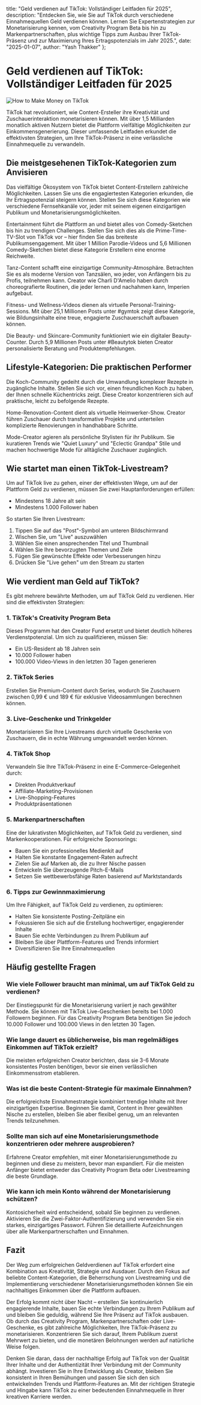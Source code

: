   title: "Geld verdienen auf TikTok: Vollständiger Leitfaden für 2025",
  description: "Entdecken Sie, wie Sie auf TikTok durch verschiedene Einnahmequellen Geld verdienen können. Lernen Sie Expertenstrategien zur Monetarisierung kennen, vom Creativity Program Beta bis hin zu Markenpartnerschaften, plus wichtige Tipps zum Ausbau Ihrer TikTok-Präsenz und zur Maximierung Ihres Ertragspotenzials im Jahr 2025.",
  date: "2025-01-07",
  author: "Yash Thakker"
};

# Geld verdienen auf TikTok: Vollständiger Leitfaden für 2025

![How to Make Money on TikTok](/images/blog-posts/how-to-make-money-on-tiktok.jpeg)

TikTok hat revolutioniert, wie Content-Ersteller ihre Kreativität und Zuschauerinteraktion monetarisieren können. Mit über 1,5 Milliarden monatlich aktiven Nutzern bietet die Plattform vielfältige Möglichkeiten zur Einkommensgenerierung. Dieser umfassende Leitfaden erkundet die effektivsten Strategien, um Ihre TikTok-Präsenz in eine verlässliche Einnahmequelle zu verwandeln.

## Die meistgesehenen TikTok-Kategorien zum Anvisieren

Das vielfältige Ökosystem von TikTok bietet Content-Erstellern zahlreiche Möglichkeiten. Lassen Sie uns die engagiertesten Kategorien erkunden, die Ihr Ertragspotenzial steigern können. Stellen Sie sich diese Kategorien wie verschiedene Fernsehkanäle vor, jeder mit seinem eigenen einzigartigen Publikum und Monetarisierungsmöglichkeiten.

Entertainment führt die Plattform an und bietet alles von Comedy-Sketchen bis hin zu trendigen Challenges. Stellen Sie sich dies als die Prime-Time-TV-Slot von TikTok vor – hier finden Sie das breiteste Publikumsengagement. Mit über 1 Million Parodie-Videos und 5,6 Millionen Comedy-Sketchen bietet diese Kategorie Erstellern eine enorme Reichweite.

Tanz-Content schafft eine einzigartige Community-Atmosphäre. Betrachten Sie es als moderne Version von Tanzsälen, wo jeder, von Anfängern bis zu Profis, teilnehmen kann. Creator wie Charli D'Amelio haben durch choreografierte Routinen, die jeder lernen und nachahmen kann, Imperien aufgebaut.

Fitness- und Wellness-Videos dienen als virtuelle Personal-Training-Sessions. Mit über 25,1 Millionen Posts unter #gymtok zeigt diese Kategorie, wie Bildungsinhalte eine treue, engagierte Zuschauerschaft aufbauen können. 

Die Beauty- und Skincare-Community funktioniert wie ein digitaler Beauty-Counter. Durch 5,9 Millionen Posts unter #Beautytok bieten Creator personalisierte Beratung und Produktempfehlungen.

## Lifestyle-Kategorien: Die praktischen Performer

Die Koch-Community gedeiht durch die Umwandlung komplexer Rezepte in zugängliche Inhalte. Stellen Sie sich vor, einen freundlichen Koch zu haben, der Ihnen schnelle Küchentricks zeigt. Diese Creator konzentrieren sich auf praktische, leicht zu befolgende Rezepte.

Home-Renovation-Content dient als virtuelle Heimwerker-Show. Creator führen Zuschauer durch transformative Projekte und unterteilen komplizierte Renovierungen in handhabbare Schritte.

Mode-Creator agieren als persönliche Stylisten für ihr Publikum. Sie kuratieren Trends wie "Quiet Luxury" und "Eclectic Grandpa" Stile und machen hochwertige Mode für alltägliche Zuschauer zugänglich.

## Wie startet man einen TikTok-Livestream?

Um auf TikTok live zu gehen, einer der effektivsten Wege, um auf der Plattform Geld zu verdienen, müssen Sie zwei Hauptanforderungen erfüllen:
- Mindestens 18 Jahre alt sein
- Mindestens 1.000 Follower haben

So starten Sie Ihren Livestream:
1. Tippen Sie auf das "Post"-Symbol am unteren Bildschirmrand
2. Wischen Sie, um "Live" auszuwählen
3. Wählen Sie einen ansprechenden Titel und Thumbnail
4. Wählen Sie Ihre bevorzugten Themen und Ziele
5. Fügen Sie gewünschte Effekte oder Verbesserungen hinzu
6. Drücken Sie "Live gehen" um den Stream zu starten

## Wie verdient man Geld auf TikTok?

Es gibt mehrere bewährte Methoden, um auf TikTok Geld zu verdienen. Hier sind die effektivsten Strategien:

### 1. TikTok's Creativity Program Beta

Dieses Programm hat den Creator Fund ersetzt und bietet deutlich höheres Verdienstpotenzial. Um sich zu qualifizieren, müssen Sie:
- Ein US-Resident ab 18 Jahren sein
- 10.000 Follower haben
- 100.000 Video-Views in den letzten 30 Tagen generieren

### 2. TikTok Series

Erstellen Sie Premium-Content durch Series, wodurch Sie Zuschauern zwischen 0,99 € und 189 € für exklusive Videosammlungen berechnen können.

### 3. Live-Geschenke und Trinkgelder

Monetarisieren Sie Ihre Livestreams durch virtuelle Geschenke von Zuschauern, die in echte Währung umgewandelt werden können.

### 4. TikTok Shop

Verwandeln Sie Ihre TikTok-Präsenz in eine E-Commerce-Gelegenheit durch:
- Direkten Produktverkauf
- Affiliate-Marketing-Provisionen
- Live-Shopping-Features
- Produktpräsentationen

### 5. Markenpartnerschaften

Eine der lukrativsten Möglichkeiten, auf TikTok Geld zu verdienen, sind Markenkooperationen. Für erfolgreiche Sponsorings:
- Bauen Sie ein professionelles Medienkit auf
- Halten Sie konstante Engagement-Raten aufrecht
- Zielen Sie auf Marken ab, die zu Ihrer Nische passen
- Entwickeln Sie überzeugende Pitch-E-Mails
- Setzen Sie wettbewerbsfähige Raten basierend auf Marktstandards

### 6. Tipps zur Gewinnmaximierung

Um Ihre Fähigkeit, auf TikTok Geld zu verdienen, zu optimieren:
- Halten Sie konsistente Posting-Zeitpläne ein
- Fokussieren Sie sich auf die Erstellung hochwertiger, engagierender Inhalte
- Bauen Sie echte Verbindungen zu Ihrem Publikum auf
- Bleiben Sie über Plattform-Features und Trends informiert
- Diversifizieren Sie Ihre Einnahmequellen

## Häufig gestellte Fragen

### Wie viele Follower braucht man minimal, um auf TikTok Geld zu verdienen?
Der Einstiegspunkt für die Monetarisierung variiert je nach gewählter Methode. Sie können mit TikTok Live-Geschenken bereits bei 1.000 Followern beginnen. Für das Creativity Program Beta benötigen Sie jedoch 10.000 Follower und 100.000 Views in den letzten 30 Tagen.

### Wie lange dauert es üblicherweise, bis man regelmäßiges Einkommen auf TikTok erzielt?
Die meisten erfolgreichen Creator berichten, dass sie 3-6 Monate konsistentes Posten benötigen, bevor sie einen verlässlichen Einkommensstrom etablieren.

### Was ist die beste Content-Strategie für maximale Einnahmen?
Die erfolgreichste Einnahmestrategie kombiniert trendige Inhalte mit Ihrer einzigartigen Expertise. Beginnen Sie damit, Content in Ihrer gewählten Nische zu erstellen, bleiben Sie aber flexibel genug, um an relevanten Trends teilzunehmen.

### Sollte man sich auf eine Monetarisierungsmethode konzentrieren oder mehrere ausprobieren?
Erfahrene Creator empfehlen, mit einer Monetarisierungsmethode zu beginnen und diese zu meistern, bevor man expandiert. Für die meisten Anfänger bietet entweder das Creativity Program Beta oder Livestreaming die beste Grundlage.

### Wie kann ich mein Konto während der Monetarisierung schützen?
Kontosicherheit wird entscheidend, sobald Sie beginnen zu verdienen. Aktivieren Sie die Zwei-Faktor-Authentifizierung und verwenden Sie ein starkes, einzigartiges Passwort. Führen Sie detaillierte Aufzeichnungen über alle Markenpartnerschaften und Einnahmen.

## Fazit

Der Weg zum erfolgreichen Geldverdienen auf TikTok erfordert eine Kombination aus Kreativität, Strategie und Ausdauer. Durch den Fokus auf beliebte Content-Kategorien, die Beherrschung von Livestreaming und die Implementierung verschiedener Monetarisierungsmethoden können Sie ein nachhaltiges Einkommen über die Plattform aufbauen.

Der Erfolg kommt nicht über Nacht – erstellen Sie kontinuierlich engagierende Inhalte, bauen Sie echte Verbindungen zu Ihrem Publikum auf und bleiben Sie geduldig, während Sie Ihre Präsenz auf TikTok ausbauen. Ob durch das Creativity Program, Markenpartnerschaften oder Live-Geschenke, es gibt zahlreiche Möglichkeiten, Ihre TikTok-Präsenz zu monetarisieren. Konzentrieren Sie sich darauf, Ihrem Publikum zuerst Mehrwert zu bieten, und die monetären Belohnungen werden auf natürliche Weise folgen.

Denken Sie daran, dass der nachhaltige Erfolg auf TikTok von der Qualität Ihrer Inhalte und der Authentizität Ihrer Verbindung mit der Community abhängt. Investieren Sie in Ihre Entwicklung als Creator, bleiben Sie konsistent in Ihren Bemühungen und passen Sie sich den sich entwickelnden Trends und Plattform-Features an. Mit der richtigen Strategie und Hingabe kann TikTok zu einer bedeutenden Einnahmequelle in Ihrer kreativen Karriere werden.